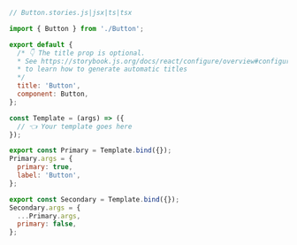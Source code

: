 ```js
// Button.stories.js|jsx|ts|tsx

import { Button } from './Button';

export default {
  /* 👇 The title prop is optional.
  * See https://storybook.js.org/docs/react/configure/overview#configure-story-loading
  * to learn how to generate automatic titles
  */
  title: 'Button',
  component: Button,
};

const Template = (args) => ({
  // 👈 Your template goes here
});

export const Primary = Template.bind({});
Primary.args = {
  primary: true,
  label: 'Button',
};

export const Secondary = Template.bind({});
Secondary.args = {
  ...Primary.args,
  primary: false,
};
```